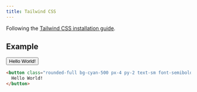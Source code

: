 ```yaml
---
title: Tailwind CSS
---
```


Following the [Tailwind CSS installation guide](https://starlight.astro.build/guides/css-and-tailwind/#create-a-new-project-with-tailwind).

## Example

<div class="flex justify-center">

<button class="rounded-full bg-cyan-500 px-4 py-2 text-sm font-semibold text-white">Hello World!</button>

</div>

```html
<button class="rounded-full bg-cyan-500 px-4 py-2 text-sm font-semibold text-white">
  Hello World!
</button>
```
